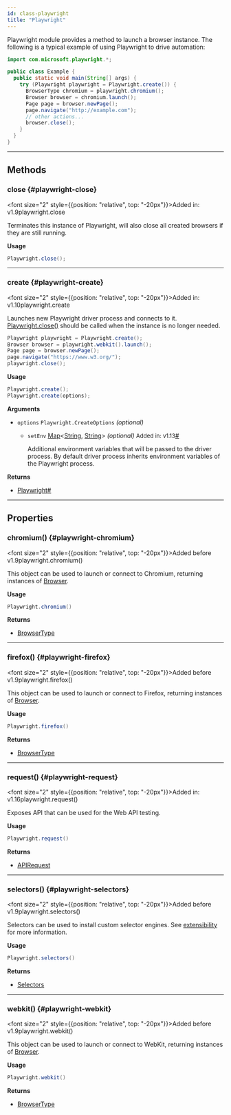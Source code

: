 ```yaml
---
id: class-playwright
title: "Playwright"
---
```



Playwright module provides a method to launch a browser instance. The following is a typical example of using Playwright to drive automation:

```java
import com.microsoft.playwright.*;

public class Example {
  public static void main(String[] args) {
    try (Playwright playwright = Playwright.create()) {
      BrowserType chromium = playwright.chromium();
      Browser browser = chromium.launch();
      Page page = browser.newPage();
      page.navigate("http://example.com");
      // other actions...
      browser.close();
    }
  }
}
```


---

## Methods

### close {#playwright-close}

<font size="2" style={{position: "relative", top: "-20px"}}>Added in: v1.9</font><x-search>playwright.close</x-search>

Terminates this instance of Playwright, will also close all created browsers if they are still running.

**Usage**

```java
Playwright.close();
```

---

### create {#playwright-create}

<font size="2" style={{position: "relative", top: "-20px"}}>Added in: v1.10</font><x-search>playwright.create</x-search>

Launches new Playwright driver process and connects to it. [Playwright.close()](/api/class-playwright.mdx#playwright-close) should be called when the instance is no longer needed.

```java
Playwright playwright = Playwright.create();
Browser browser = playwright.webkit().launch();
Page page = browser.newPage();
page.navigate("https://www.w3.org/");
playwright.close();
```

**Usage**

```java
Playwright.create();
Playwright.create(options);
```

**Arguments**
- `options` `Playwright.CreateOptions` *(optional)*
  - `setEnv` [Map]&lt;[String], [String]&gt; *(optional)* <font size="2">Added in: v1.13</font><a aria-hidden="true" tabIndex="-1" class="list-anchor-link" id="playwright-create-option-env"/><a href="#playwright-create-option-env" class="list-anchor">#</a>
    
    Additional environment variables that will be passed to the driver process. By default driver process inherits environment variables of the Playwright process.

**Returns**
- [Playwright]<a aria-hidden="true" tabIndex="-1" class="list-anchor-link" id="playwright-create-return"/><a href="#playwright-create-return" class="list-anchor">#</a>

---

## Properties

### chromium() {#playwright-chromium}

<font size="2" style={{position: "relative", top: "-20px"}}>Added before v1.9</font><x-search>playwright.chromium()</x-search>

This object can be used to launch or connect to Chromium, returning instances of [Browser].

**Usage**

```java
Playwright.chromium()
```

**Returns**
- [BrowserType]

---

### firefox() {#playwright-firefox}

<font size="2" style={{position: "relative", top: "-20px"}}>Added before v1.9</font><x-search>playwright.firefox()</x-search>

This object can be used to launch or connect to Firefox, returning instances of [Browser].

**Usage**

```java
Playwright.firefox()
```

**Returns**
- [BrowserType]

---

### request() {#playwright-request}

<font size="2" style={{position: "relative", top: "-20px"}}>Added in: v1.16</font><x-search>playwright.request()</x-search>

Exposes API that can be used for the Web API testing.

**Usage**

```java
Playwright.request()
```

**Returns**
- [APIRequest]

---

### selectors() {#playwright-selectors}

<font size="2" style={{position: "relative", top: "-20px"}}>Added before v1.9</font><x-search>playwright.selectors()</x-search>

Selectors can be used to install custom selector engines. See [extensibility](../extensibility.mdx) for more information.

**Usage**

```java
Playwright.selectors()
```

**Returns**
- [Selectors]

---

### webkit() {#playwright-webkit}

<font size="2" style={{position: "relative", top: "-20px"}}>Added before v1.9</font><x-search>playwright.webkit()</x-search>

This object can be used to launch or connect to WebKit, returning instances of [Browser].

**Usage**

```java
Playwright.webkit()
```

**Returns**
- [BrowserType]


[APIRequest]: /api/class-apirequest.mdx "APIRequest"
[APIRequestContext]: /api/class-apirequestcontext.mdx "APIRequestContext"
[APIResponse]: /api/class-apiresponse.mdx "APIResponse"
[APIResponseAssertions]: /api/class-apiresponseassertions.mdx "APIResponseAssertions"
[Browser]: /api/class-browser.mdx "Browser"
[BrowserContext]: /api/class-browsercontext.mdx "BrowserContext"
[BrowserType]: /api/class-browsertype.mdx "BrowserType"
[CDPSession]: /api/class-cdpsession.mdx "CDPSession"
[Clock]: /api/class-clock.mdx "Clock"
[ConsoleMessage]: /api/class-consolemessage.mdx "ConsoleMessage"
[Dialog]: /api/class-dialog.mdx "Dialog"
[Download]: /api/class-download.mdx "Download"
[ElementHandle]: /api/class-elementhandle.mdx "ElementHandle"
[FileChooser]: /api/class-filechooser.mdx "FileChooser"
[FormData]: /api/class-formdata.mdx "FormData"
[Frame]: /api/class-frame.mdx "Frame"
[FrameLocator]: /api/class-framelocator.mdx "FrameLocator"
[JSHandle]: /api/class-jshandle.mdx "JSHandle"
[Keyboard]: /api/class-keyboard.mdx "Keyboard"
[Locator]: /api/class-locator.mdx "Locator"
[LocatorAssertions]: /api/class-locatorassertions.mdx "LocatorAssertions"
[Mouse]: /api/class-mouse.mdx "Mouse"
[Page]: /api/class-page.mdx "Page"
[PageAssertions]: /api/class-pageassertions.mdx "PageAssertions"
[Playwright]: /api/class-playwright.mdx "Playwright"
[PlaywrightAssertions]: /api/class-playwrightassertions.mdx "PlaywrightAssertions"
[PlaywrightException]: /api/class-playwrightexception.mdx "PlaywrightException"
[Request]: /api/class-request.mdx "Request"
[RequestOptions]: /api/class-requestoptions.mdx "RequestOptions"
[Response]: /api/class-response.mdx "Response"
[Route]: /api/class-route.mdx "Route"
[Selectors]: /api/class-selectors.mdx "Selectors"
[TimeoutError]: /api/class-timeouterror.mdx "TimeoutError"
[Touchscreen]: /api/class-touchscreen.mdx "Touchscreen"
[Tracing]: /api/class-tracing.mdx "Tracing"
[Video]: /api/class-video.mdx "Video"
[WebError]: /api/class-weberror.mdx "WebError"
[WebSocket]: /api/class-websocket.mdx "WebSocket"
[WebSocketFrame]: /api/class-websocketframe.mdx "WebSocketFrame"
[Worker]: /api/class-worker.mdx "Worker"
[Element]: https://developer.mozilla.org/en-US/docs/Web/API/element "Element"
[EvaluationArgument]: /evaluating.mdx#evaluation-argument "EvaluationArgument"
[Promise]: https://developer.mozilla.org/en-US/docs/Web/JavaScript/Reference/Global_Objects/Promise "Promise"
[iterator]: https://developer.mozilla.org/en-US/docs/Web/JavaScript/Reference/Iteration_protocols "Iterator"
[origin]: https://developer.mozilla.org/en-US/docs/Glossary/Origin "Origin"
[selector]: https://developer.mozilla.org/en-US/docs/Web/CSS/CSS_Selectors "selector"
[Serializable]: https://developer.mozilla.org/en-US/docs/Web/JavaScript/Reference/Global_Objects/JSON/stringify#Description "Serializable"
[UIEvent.detail]: https://developer.mozilla.org/en-US/docs/Web/API/UIEvent/detail "UIEvent.detail"
[UnixTime]: https://en.wikipedia.org/wiki/Unix_time "Unix Time"
[xpath]: https://developer.mozilla.org/en-US/docs/Web/XPath "xpath"

[boolean]: https://docs.oracle.com/javase/tutorial/java/nutsandbolts/datatypes.html "boolean"
[byte&#91;&#93;]: https://docs.oracle.com/javase/tutorial/java/nutsandbolts/datatypes.html "byte[]"
[Consumer]: https://docs.oracle.com/javase/8/docs/api/java/util/function/Consumer.html "Consumer"
[Date]: https://docs.oracle.com/javase/8/docs/api/java/util/Date.html "Date"
[double]: https://docs.oracle.com/javase/tutorial/java/nutsandbolts/datatypes.html "double"
[InputStream]: https://docs.oracle.com/javase/8/docs/api/java/io/InputStream.html "InputStream"
[int]: https://docs.oracle.com/javase/tutorial/java/nutsandbolts/datatypes.html "int"
[long]: https://docs.oracle.com/javase/tutorial/java/nutsandbolts/datatypes.html "long"
[JsonObject]: https://www.javadoc.io/doc/com.google.code.gson/gson/latest/com.google.gson/com/google/gson/JsonObject.html "JsonObject"
[List]: https://docs.oracle.com/javase/8/docs/api/java/util/List.html "List"
[Map]: https://docs.oracle.com/javase/8/docs/api/java/util/Map.html "Map"
[null]: https://docs.oracle.com/javase/specs/jls/se8/html/jls-3.html#jls-3.10.7 "null"
[Object]: https://docs.oracle.com/javase/8/docs/api/java/lang/Object.html "Object"
[Path]: https://docs.oracle.com/javase/8/docs/api/java/nio/file/Path.html "Path"
[Pattern]: https://docs.oracle.com/javase/8/docs/api/java/util/regex/Pattern.html "Pattern"
[Predicate]: https://docs.oracle.com/javase/8/docs/api/java/util/function/Predicate.html "Predicate"
[void]: https://docs.oracle.com/javase/tutorial/java/javaOO/methods.html "void"
[Runnable]: https://docs.oracle.com/javase/8/docs/api/java/lang/Runnable.html "Runnable"
[RuntimeException]: https://docs.oracle.com/javase/8/docs/api/java/lang/RuntimeException.html "RuntimeException"
[String]: https://docs.oracle.com/javase/8/docs/api/java/lang/String.html "String"

[all available image tags]: https://mcr.microsoft.com/en-us/product/playwright/java/about "all available image tags"
[Microsoft Artifact Registry]: https://mcr.microsoft.com/en-us/product/playwright/java/about "Microsoft Artifact Registry"
[Dockerfile.jammy]: https://github.com/microsoft/playwright-java/blob/main/utils/docker/Dockerfile.jammy "Dockerfile.jammy"
